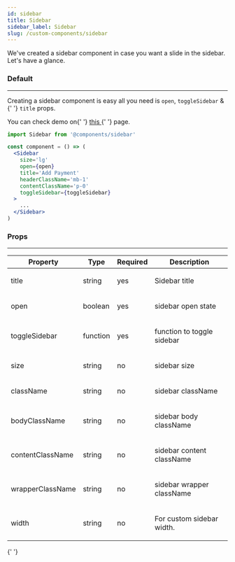 ```yaml
---
id: sidebar
title: Sidebar
sidebar_label: Sidebar
slug: /custom-components/sidebar
---
```



<p>We've created a sidebar component in case you want a slide in the sidebar. Let's have a glance.</p>

### Default

---

<p>
  Creating a sidebar component is easy all you need is <code>open</code>, <code>toggleSidebar</code> &{' '}
  <code>title</code> props.
</p>

<p>
  You can check demo on{' '}
  <a href='https://pixinvent.com/demo/vuexy-react-admin-dashboard-template/demo-1/apps/invoice/preview' target='_blank'>
    this
  </a>{' '}
  page.
</p>

```jsx
import Sidebar from '@components/sidebar'

const component = () => (
  <Sidebar
    size='lg'
    open={open}
    title='Add Payment'
    headerClassName='mb-1'
    contentClassName='p-0'
    toggleSidebar={toggleSidebar}
  >
    ...
  </Sidebar>
)
```

### Props

---

<Table responsive>
  <thead>
    <tr>
      <th>Property</th>
      <th>Type</th>
      <th>Required</th>
      <th>Description</th>
    </tr>
  </thead>
  <tbody>
    <tr>
      <td>title</td>
      <td>string</td>
      <td>yes</td>
      <td>
        <p className='mb-0'>Sidebar title</p>
      </td>
    </tr>
    <tr>
      <td>open</td>
      <td>boolean</td>
      <td>yes</td>
      <td>
        <p className='mb-0'>sidebar open state</p>
      </td>
    </tr>
    <tr>
      <td>toggleSidebar</td>
      <td>function</td>
      <td>yes</td>
      <td>
        <p className='mb-0'>function to toggle sidebar</p>
      </td>
    </tr>
    <tr>
      <td>size</td>
      <td>string</td>
      <td>no</td>
      <td>
        <p className='mb-0'>sidebar size</p>
      </td>
    </tr>
    <tr>
      <td>className</td>
      <td>string</td>
      <td>no</td>
      <td>
        <p className='mb-0'>sidebar className</p>
      </td>
    </tr>
    <tr>
      <td>bodyClassName</td>
      <td>string</td>
      <td>no</td>
      <td>
        <p className='mb-0'>sidebar body className</p>
      </td>
    </tr>
    <tr>
      <td>contentClassName</td>
      <td>string</td>
      <td>no</td>
      <td>
        <p className='mb-0'>sidebar content className</p>
      </td>
    </tr>
    <tr>
      <td>wrapperClassName</td>
      <td>string</td>
      <td>no</td>
      <td>
        <p className='mb-0'>sidebar wrapper className</p>
      </td>
    </tr>
    <tr>
      <td>width</td>
      <td>string</td>
      <td>no</td>
      <td>
        <p className='mb-0'>For custom sidebar width.</p>
      </td>
    </tr>
  </tbody>
</Table>{' '}
